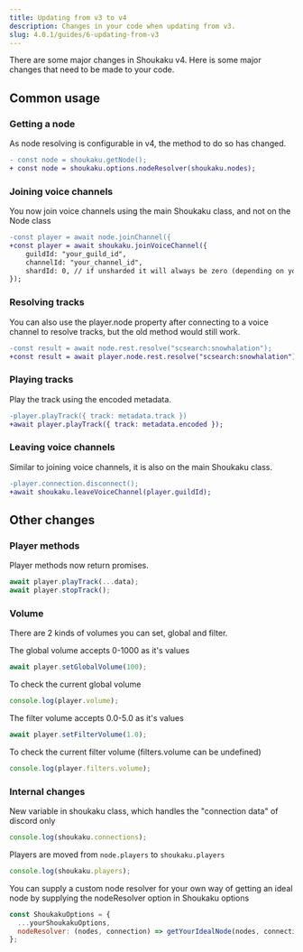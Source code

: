 ```yaml
---
title: Updating from v3 to v4
description: Changes in your code when updating from v3.
slug: 4.0.1/guides/6-updating-from-v3
---
```

There are some major changes in Shoukaku v4. Here is some major changes that need to be made to your code.

## Common usage

### Getting a node
As node resolving is configurable in v4, the method to do so has changed.
```diff
- const node = shoukaku.getNode();
+ const node = shoukaku.options.nodeResolver(shoukaku.nodes);
```

### Joining voice channels
You now join voice channels using the main Shoukaku class, and not on the Node class
```diff
-const player = await node.joinChannel({
+const player = await shoukaku.joinVoiceChannel({
    guildId: "your_guild_id",
    channelId: "your_channel_id",
    shardId: 0, // if unsharded it will always be zero (depending on your library implementation)
});
```

### Resolving tracks
You can also use the player.node property after connecting to a voice channel to resolve tracks, but the old method would still work.
```diff
-const result = await node.rest.resolve("scsearch:snowhalation");
+const result = await player.node.rest.resolve("scsearch:snowhalation");
```

### Playing tracks
Play the track using the encoded metadata.
```diff
-player.playTrack({ track: metadata.track })
+await player.playTrack({ track: metadata.encoded });
```

### Leaving voice channels
Similar to joining voice channels, it is also on the main Shoukaku class.
```diff
-player.connection.disconnect();
+await shoukaku.leaveVoiceChannel(player.guildId);
```

## Other changes

### Player methods
Player methods now return promises.
```js
await player.playTrack(...data);
await player.stopTrack();
```

### Volume
There are 2 kinds of volumes you can set, global and filter.

The global volume accepts 0-1000 as it's values
```js
await player.setGlobalVolume(100);
```
To check the current global volume
```js
console.log(player.volume);
```
The filter volume accepts 0.0-5.0 as it's values
```js
await player.setFilterVolume(1.0);
```
To check the current filter volume (filters.volume can be undefined)
```js
console.log(player.filters.volume);
```

### Internal changes

New variable in shoukaku class, which handles the "connection data" of discord only
```js
console.log(shoukaku.connections);
```

Players are moved from `node.players` to `shoukaku.players`
```js
console.log(shoukaku.players);
```

You can supply a custom node resolver for your own way of getting an ideal node by supplying the nodeResolver option in Shoukaku options
```js
const ShoukakuOptions = {
  ...yourShoukakuOptions,
  nodeResolver: (nodes, connection) => getYourIdealNode(nodes, connection),
};
```
